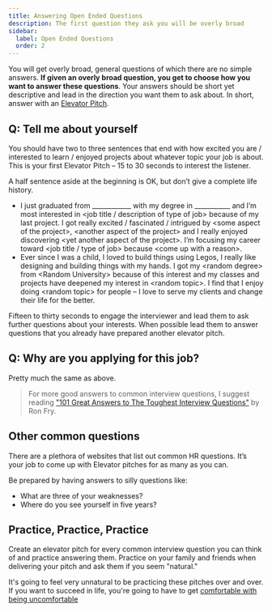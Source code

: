 ```yaml
---
title: Answering Open Ended Questions
description: The first question they ask you will be overly broad
sidebar:
  label: Open Ended Questions
  order: 2
---
```


You will get overly broad, general questions of which there are no simple answers. **If given an overly broad question, you get to choose how you want to answer these questions**. Your answers should be short yet descriptive and lead in the direction you want them to ask about. In short, answer with an [Elevator Pitch](/common-ideas/elevator-pitches).

## Q: Tell me about yourself
You should have two to three sentences that end with how excited you are / interested to learn / enjoyed projects about whatever topic your job is about. This is your first Elevator Pitch – 15 to 30 seconds to interest the listener.

A half sentence aside at the beginning is OK, but don’t give a complete life history. 

-  I just graduated from ____________ with my degree in ___________ and I’m most interested in &lt;job title / description of type of job&gt; because of my last project. I got really excited / fascinated / intrigued by &lt;some aspect of the project&gt;, &lt;another aspect of the project&gt; and I really enjoyed discovering &lt;yet another aspect of the project&gt;. I’m focusing my career toward &lt;job title / type of job&gt; because &lt;come up with a reason&gt;.
- Ever since I was a child, I loved to build things using Legos, I really like designing and building things with my hands. I got my &lt;random degree&gt; from &lt;Random University&gt; because of this interest and my classes and projects have deepened my interest in &lt;random topic&gt;. I find that I enjoy doing &lt;random topic&gt; for people – I love to serve my clients and change their life for the better.

Fifteen to thirty seconds to engage the interviewer and lead them to ask further questions about your interests. When possible lead them to answer questions that you already have prepared another elevator pitch.

## Q: Why are you applying for this job?

Pretty much the same as above. 

> For more good answers to common interview questions, I suggest reading ["101 Great Answers to The Toughest Interview Questions"](/common-ideas/interviewing-book-recommendation) by Ron Fry. 

## Other common questions

There are a plethora of websites that list out common HR questions. It’s your job to come up with Elevator pitches for as many as you can. 

Be prepared by having answers to silly questions like:
- What are three of your weaknesses?
- Where do you see yourself in five years?

## Practice, Practice, Practice

Create an elevator pitch for every common interview question you can think of and practice answering them. Practice on your family and friends when delivering your pitch and ask them if you seem "natural."

It's going to feel very unnatural to be practicing these pitches over and over. If you want to succeed in life, you're going to have to get [comfortable with being uncomfortable](/common-ideas/being-uncomfortable)
